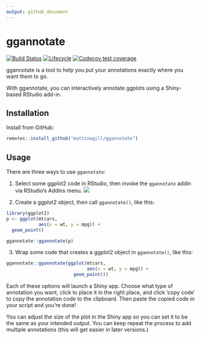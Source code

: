 ```yaml
---
output: github_document
---
```


<!-- README.md is generated from README.Rmd. Please edit that file -->

  
# ggannotate
  <!-- badges: start -->
  
[![Build Status](https://travis-ci.org/MattCowgill/ggannotate.svg?branch=master)](https://travis-ci.org/MattCowgill/ggannotate)
[![Lifecycle](https://img.shields.io/badge/lifecycle-experimental-orange.svg)](https://www.tidyverse.org/lifecycle/#experimental)
[![Codecov test coverage](https://codecov.io/gh/mattcowgill/ggannotate/branch/master/graph/badge.svg)](https://codecov.io/gh/mattcowgill/ggannotate?branch=master)

  <!-- badges: end -->
  
ggannotate is a tool to help you put your annotations exactly where you want them to go. 

With ggannotate, you can interactively annotate ggplots using a Shiny-based RStudio add-in.

## Installation

Install from GitHub:

```r
remotes::install_github("mattcowgill/ggannotate")
```

## Usage

There are three ways to use `ggannotate`: 

1. Select some ggplot2 code in RStudio, then invoke the `ggannotate` addin via RStudio's Addins menu.
![](https://github.com/MattCowgill/ggannotate/blob/dev/man/figures/ggannotate_example.gif?raw=true)

2. Create a ggplot2 object, then call `ggannotate()`, like this:
```r
library(ggplot2)
p <- ggplot(mtcars, 
            aes(x = wt, y = mpg)) + 
  geom_point() 

ggannotate::ggannotate(p)
```

3. Wrap some code that creates a ggplot2 object in `ggannotate()`, like this:

```r
ggannotate::ggannotate(ggplot(mtcars, 
                              aes(x = wt, y = mpg)) + 
                         geom_point())
```

Each of these options will launch a Shiny app. Choose what type of annotation you want, click to place it in the right place, and click 'copy code' to copy the annotation code to the clipboard. Then paste the copied code in your script and you're done!

You can adjust the size of the plot in the Shiny app so you can set it to be the same as your intended output. You can keep repeat the process to add multiple annotations (this will get easier in later versions.)
